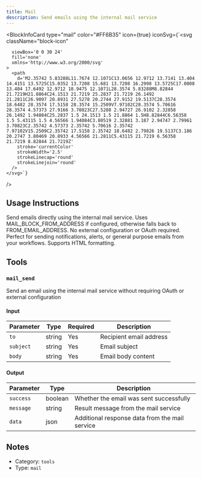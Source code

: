 ```yaml
---
title: Mail
description: Send emails using the internal mail service
---
```



<BlockInfoCard 
  type="mail"
  color="#FF6B35"
  icon={true}
  iconSvg={`<svg className="block-icon"
      
      
      
      viewBox='0 0 30 24'
      fill='none'
      xmlns='http://www.w3.org/2000/svg'
    >
      <path
        d='M2.35742 5.83288L11.7674 12.1071C13.0656 12.9712 13.7141 13.404 14.4151 13.5725C15.0352 13.7208 15.681 13.7208 16.2998 13.5725C17.0008 13.404 17.6492 12.9712 18.9475 12.1071L28.3574 5.83288M8.82844 21.7219H21.8864C24.1513 21.7219 25.2837 21.7219 26.1492 21.2811C26.9097 20.8931 27.5278 20.2744 27.9152 19.5137C28.3574 18.6482 28.3574 17.5158 28.3574 15.2509V7.97102C28.3574 5.70616 28.3574 4.57373 27.9166 3.70823C27.5288 2.94727 26.9102 2.32858 26.1492 1.94084C25.2837 1.5 24.1513 1.5 21.8864 1.5H8.82844C6.56358 1.5 5.43115 1.5 4.56566 1.94084C3.80519 2.32881 3.187 2.94747 2.79961 3.70823C2.35742 4.57373 2.35742 5.70616 2.35742 7.97102V15.2509C2.35742 17.5158 2.35742 18.6482 2.79826 19.5137C3.186 20.2747 3.80469 20.8933 4.56566 21.2811C5.43115 21.7219 6.56358 21.7219 8.82844 21.7219Z'
        stroke='currentColor'
        strokeWidth='2.5'
        strokeLinecap='round'
        strokeLinejoin='round'
      />
    </svg>`}
/>

## Usage Instructions

Send emails directly using the internal mail service. Uses MAIL_BLOCK_FROM_ADDRESS if configured, otherwise falls back to FROM_EMAIL_ADDRESS. No external configuration or OAuth required. Perfect for sending notifications, alerts, or general purpose emails from your workflows. Supports HTML formatting.



## Tools

### `mail_send`

Send an email using the internal mail service without requiring OAuth or external configuration

#### Input

| Parameter | Type | Required | Description |
| --------- | ---- | -------- | ----------- |
| `to` | string | Yes | Recipient email address |
| `subject` | string | Yes | Email subject |
| `body` | string | Yes | Email body content |

#### Output

| Parameter | Type | Description |
| --------- | ---- | ----------- |
| `success` | boolean | Whether the email was sent successfully |
| `message` | string | Result message from the mail service |
| `data` | json | Additional response data from the mail service |



## Notes

- Category: `tools`
- Type: `mail`
